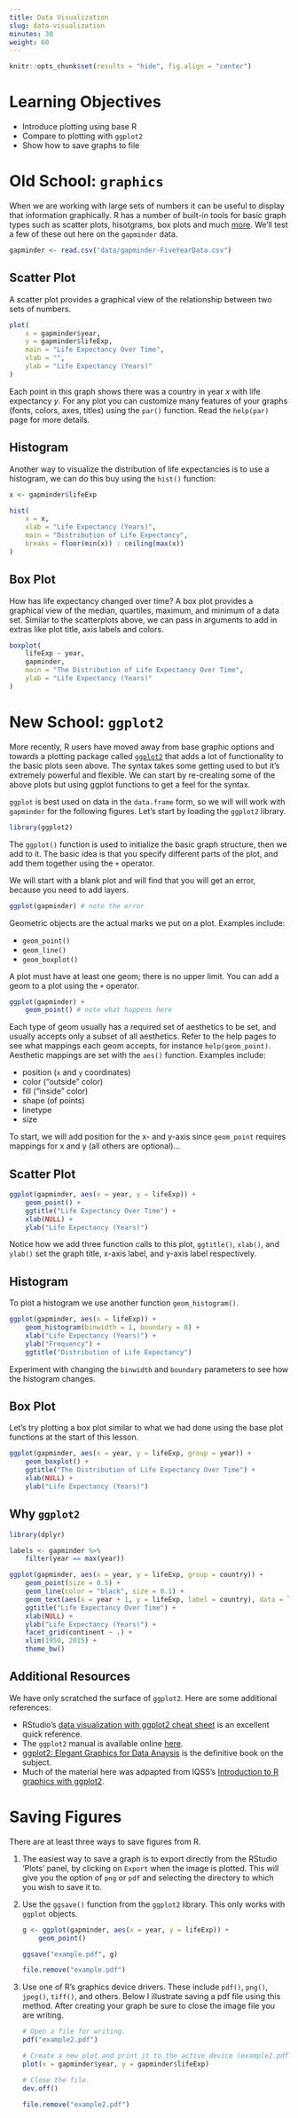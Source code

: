 ```yaml
---
title: Data Visualization
slug: data-visualization
minutes: 30
weight: 60
---
```


```r
knitr::opts_chunk$set(results = "hide", fig.align = "center")
```


# Learning Objectives

* Introduce plotting using base R
* Compare to plotting with `ggplot2`
* Show how to save graphs to file


# Old School: `graphics`

When we are working with large sets of numbers it can be useful to display that information graphically. R has a number of built-in tools for basic graph types such as scatter plots, hisotgrams, box plots and much [more](http://www.statmethods.net/graphs/). We'll test a few of these out here on the `gapminder` data.

```r
gapminder <- read.csv("data/gapminder-FiveYearData.csv")
```

## Scatter Plot

A scatter plot provides a graphical view of the relationship between two sets of numbers.

```r
plot(
    x = gapminder$year,
    y = gapminder$lifeExp,
    main = "Life Expectancy Over Time",
    xlab = "",
    ylab = "Life Expectancy (Years)"
)
```

Each point in this graph shows there was a country in year $x$ with life expectancy $y$. For any plot you can customize many features of your graphs (fonts, colors, axes, titles) using the `par()` function. Read the `help(par)` page for more details.

## Histogram

Another way to visualize the distribution of life expectancies is to use a histogram, we can do this buy using the `hist()` function:

```r
x <- gapminder$lifeExp

hist(
    x = x,
    xlab = "Life Expectancy (Years)",
    main = "Distribution of Life Expectancy",
    breaks = floor(min(x)) : ceiling(max(x))
)
```

## Box Plot

How has life expectancy changed over time? A box plot provides a graphical view of the median, quartiles, maximum, and minimum of a data set. Similar to the scatterplots above, we can pass in arguments to add in extras like plot title, axis labels and colors.

```r
boxplot(
    lifeExp ~ year,
    gapminder,
    main = "The Distribution of Life Expectancy Over Time",
    ylab = "Life Expectancy (Years)"
)
```


# New School: `ggplot2`

More recently, R users have moved away from base graphic options and towards a plotting package called [`ggplot2`](http://docs.ggplot2.org/) that adds a lot of functionality to the basic plots seen above. The syntax takes some getting used to but it's extremely powerful and flexible. We can start by re-creating some of the above plots but using ggplot functions to get a feel for the syntax.

`ggplot` is best used on data in the `data.frame` form, so we will will work with `gapminder` for the following figures. Let's start by loading the `ggplot2` library.

```r
library(ggplot2)
```

The `ggplot()` function is used to initialize the basic graph structure, then we add to it. The basic idea is that you specify different parts of the plot, and add them together using the `+` operator.

We will start with a blank plot and will find that you will get an error, because you need to add layers.

```r
ggplot(gapminder) # note the error 
```

Geometric objects are the actual marks we put on a plot. Examples include:

*   `geom_point()`
*   `geom_line()`
*   `geom_boxplot()`

A plot must have at least one geom; there is no upper limit. You can add a geom to a plot using the `+` operator.

```r
ggplot(gapminder) +
    geom_point() # note what happens here
```

Each type of geom usually has a required set of aesthetics to be set, and usually accepts only a subset of all aesthetics. Refer to the help pages to see what mappings each geom accepts, for instance `help(geom_point)`. Aesthetic mappings are set with the `aes()` function. Examples include:

*   position (`x` and `y` coordinates)
*   color ("outside" color)
*   fill ("inside" color)
*   shape (of points)
*   linetype
*   size

To start, we will add position for the x- and y-axis since `geom_point` requires mappings for x and y (all others are optional)...

## Scatter Plot

```r
ggplot(gapminder, aes(x = year, y = lifeExp)) +
    geom_point() +
    ggtitle("Life Expectancy Over Time") +
    xlab(NULL) +
    ylab("Life Expectancy (Years)")
```

Notice how we add three function calls to this plot, `ggtitle()`, `xlab()`, and `ylab()` set the graph title, x-axis label, and y-axis label respectively.

## Histogram

To plot a histogram we use another function `geom_histogram()`.

```r
ggplot(gapminder, aes(x = lifeExp)) +
    geom_histogram(binwidth = 1, boundary = 0) +
    xlab("Life Expectancy (Years)") +
    ylab("Frequency") +
    ggtitle("Distribution of Life Expectancy")
```

Experiment with changing the `binwidth` and `boundary` parameters to see how the histogram changes.

## Box Plot

Let's try plotting a box plot similar to what we had done using the base plot functions at the start of this lesson.

```r
ggplot(gapminder, aes(x = year, y = lifeExp, group = year)) +
    geom_boxplot() +
    ggtitle("The Distribution of Life Expectancy Over Time") +
    xlab(NULL) +
    ylab("Life Expectancy (Years)")
```

## Why `ggplot2`

```r
library(dplyr)

labels <- gapminder %>%
    filter(year == max(year))

ggplot(gapminder, aes(x = year, y = lifeExp, group = country)) +
    geom_point(size = 0.5) +
    geom_line(color = "black", size = 0.1) +
    geom_text(aes(x = year + 1, y = lifeExp, label = country), data = labels, hjust = "left", size = 1.5) +
    ggtitle("Life Expectancy Over Time") +
    xlab(NULL) +
    ylab("Life Expectancy (Years)") +
    facet_grid(continent ~ .) +
    xlim(1950, 2015) +
    theme_bw()
```

## Additional Resources

We have only scratched the surface of `ggplot2`. Here are some additional references:

*   RStudio's [data visualization with ggplot2 cheat sheet](https://www.rstudio.com/wp-content/uploads/2015/12/ggplot2-cheatsheet-2.0.pdf) is an excellent quick reference.
*   The `ggplot2` manual is available online [here](http://docs.ggplot2.org/).
*   [ggplot2: Elegant Graphics for Data Anaysis](https://www.amazon.com/ggplot2-Elegant-Graphics-Data-Analysis/dp/331924275X/) is the definitive book on the subject.
*   Much of the material here was adpapted from IQSS's [Introduction to R graphics with ggplot2](http://tutorials.iq.harvard.edu/R/Rgraphics/Rgraphics.html).


# Saving Figures

There are at least three ways to save figures from R.

1.  The easiest way to save a graph is to export directly from the RStudio 'Plots' panel, by clicking on `Export` when the image is plotted. This will give you the option of `png` or `pdf` and selecting the directory to which you wish to save it to.

2.  Use the `ggsave()` function from the `ggplot2` library. This only works with `ggplot` objects.

    ```r
    g <- ggplot(gapminder, aes(x = year, y = lifeExp)) +
        geom_point()
    
    ggsave("example.pdf", g)
    ```
    
    ```r
    file.remove("example.pdf")
    ```

3.  Use one of R's graphics device drivers. These include `pdf()`, `png()`, `jpeg()`, `tiff()`, and others. Below I illustrate saving a pdf file using this method. After creating your graph be sure to close the image file you are writing.

    ```r
    # Open a file for writing.
    pdf("example2.pdf")
    
    # Create a new plot and print it to the active device (example2.pdf).
    plot(x = gapminder$year, y = gapminder$lifeExp)
    
    # Close the file.
    dev.off()
    ```
    
    ```r
    file.remove("example2.pdf")
    ```
